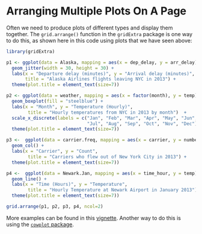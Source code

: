 # Arranging Multiple Plots On A Page {-}

Often we need to produce plots of different types and display them together. The `grid.arrange()` function in the `gridExtra` package is one way to do this, as shown here in this code using plots that we have seen above:  

```r

library(gridExtra)

p1 <- ggplot(data = Alaska, mapping = aes(x = dep_delay, y = arr_delay)) + 
  geom_jitter(width = 30, height = 30) +
  labs(x = "Departure delay (minutes)", y = "Arrival delay (minutes)",
       title = "Alaska Airlines flights leaving NYC in 2013") + 
  theme(plot.title = element_text(size=7))

p2 <- ggplot(data = weather, mapping = aes(x = factor(month), y = temp)) +
  geom_boxplot(fill = "steelblue") +
  labs(x = "Month", y = "Temperature (Hourly)",
        title = "Hourly temperatures from NYC in 2013 by month")  +
  scale_x_discrete(labels = c("Jan", "Feb", "Mar", "Apr", "May", "Jun",
                              "Jul", "Aug", "Sep", "Oct", "Nov", "Dec"))+ 
  theme(plot.title = element_text(size=7))

p3 <-  ggplot(data = carrier.freq, mapping = aes(x = carrier, y = number)) +
  geom_col() +
  labs(x = "Carrier", y = "Count",
        title = "Carriers who flew out of New York City in 2013") + 
  theme(plot.title = element_text(size=7))

p4 <-  ggplot(data = Newark.Jan, mapping = aes(x = time_hour, y = temp)) +
  geom_line() +
  labs(x = "Time (Hours)", y = "Temperature",
        title = "Hourly Temperature at Newark Airport in January 2013") + 
  theme(plot.title = element_text(size=7))

grid.arrange(p1, p2, p3, p4, ncol=2)
```

More examples can be found in this [vignette](https://cran.r-project.org/web/packages/egg/vignettes/Ecosystem.html).  Another way to do this is using the [`cowplot` package](https://cran.r-project.org/web/packages/cowplot/vignettes/introduction.html).

<br>
<br>

